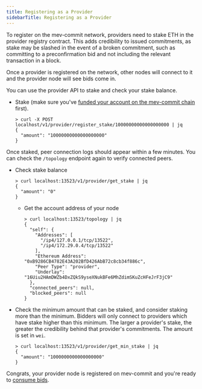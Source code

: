 ```yaml
---
title: Registering as a Provider
sidebarTitle: Registering as a Provider
---
```


To register on the mev-commit network, providers need to stake ETH in the provider registry contract. This adds credibility to issued commitments, as stake may be slashed in the event of a broken commitment, such as committing to a preconfirmation bid and not including the relevant transaction in a block. 

Once a provider is registered on the network, other nodes will connect to it and the provider node will see bids come in.

You can use the provider API to stake and check your stake balance.

*   Stake (make sure you've [funded your account on the mev-commit chain](/get-started/bridging-funds) first).

    ```shell
    > curl -X POST localhost/v1/provider/register_stake/10000000000000000000 | jq
    {
      "amount": "10000000000000000000"
    }
    ```
Once staked, peer connection logs should appear within a few minutes. You can check the `/topology` endpoint again to verify connected peers.

*   Check stake balance

    ```shell
    > curl localhost:13523/v1/provider/get_stake | jq
    {
      "amount": "0"
    }
    ```

    *   Get the account address of your node

        ```shell
        > curl localhost:13523/topology | jq
        {
          "self": {
            "Addresses": [
              "/ip4/127.0.0.1/tcp/13522",
              "/ip4/172.29.0.4/tcp/13522"
            ],
            "Ethereum Address": "0xB9286CB4782E43A202BfD426AbB72c8cb34f886c",
            "Peer Type": "provider",
            "Underlay": "16Uiu2HAmDWZb4DxZQkS9yseXNukBFe6MhZdimSKuZcHFeJrF3jC9"
          },
          "connected_peers": null,
          "blocked_peers": null
        }
        ```

*   Check the minimum amount that can be staked, and consider staking more than the minimum. Bidders will only connect to providers which have stake higher than this minimum. The larger a provider's stake, the greater the credibility behind that provider's commitments. The amount is set in `wei`.

    ```shell
    > curl localhost:13523/v1/provider/get_min_stake | jq
    {
      "amount": "1000000000000000000"
    }
    ```

Congrats, your provider node is registered on mev-commit and you're ready to [consume bids](/get-started/providers/Consuming%20Bids).
